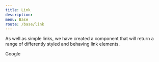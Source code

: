 ```yaml
---
title: Link
description: 
menu: Base
route: /base/link
---
```



As well as simple links, we have created a component that will return a range of
differently styled and behaving link elements.

<Link href="http://google.com" target="_blank">Google</Link>

<PropsTable component={Link} />